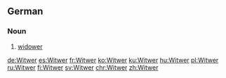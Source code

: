 ==German==

===Noun===
{{de-noun|m|Witwers|Witwer}}

# [[widower]]

[[de:Witwer]]
[[es:Witwer]]
[[fr:Witwer]]
[[ko:Witwer]]
[[ku:Witwer]]
[[hu:Witwer]]
[[pl:Witwer]]
[[ru:Witwer]]
[[fi:Witwer]]
[[sv:Witwer]]
[[chr:Witwer]]
[[zh:Witwer]]